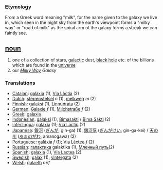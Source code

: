 === Etymology ===
From a Greek word meaning "milk", for the name given to the galaxy we live in, which seen in the night sky from the earth's viewpoint forms a "milky way" or "road of milk" as the spiral arm of the galaxy  forms a streak we can faintly see. 

== [[noun]] ==
# one of a collection of stars, [[galactic]] dust, [[black hole]] etc.  of the billions which are found in the [[universe]]
# our ''[[Milky Way]] Galaxy''
=== Translations ===
*[[Catalan]]: [[galàxia]] (1), [[Via Làctia]] (2)
*[[Dutch]]: [[sterrenstelsel]] ''n'' (1), [[melkweg]] ''m'' (2)
*[[Finnish]]: [[galaksi]] (1), [[Linnunrata]] (2)
*[[German]]: [[Galaxie]] ''f'' (1), [[Milchstraße]] ''f'' (2)
*[[Greek]]: [[galaxia]]
*[[Indonesian]]: [[galaksi]] (1), [[Bimasakti]] / [[Bima Sakti]] (2)
*[[Interlingua]]: [[galaxia]] (1); [[Via Lactic]] (2)
*[[Japanese]]: [[銀河]] ([[ぎんが]], gin-ga) (1), [[銀河系]] ([[ぎんがけい]], gin-ga-kei) /  [[天の川]] ([[あまのがわ]], amanogawa) (2)
*[[Portuguese]]: [[galáxia]] ''f'' (1); [[Via Láctea]] ''f'' (2)
*[[Russian]]: [[галактика]] galaktika (1), [[Млечный путь]](2)
*[[Spanish]]: [[galaxia]] (1), [[Via Lactea]] (2)
*[[Swedish]]: [[galax]] (1), [[vintergata]] (2)
*[[Welsh]]: [[galaeth]] ''m/f''